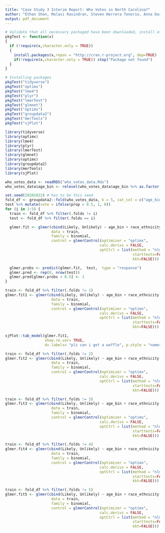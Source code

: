 ```yaml
---
title: "Case Study 3 Interim Report: Who Votes in North Carolina?"
author: "Ethan Shen, Malavi Ravindran, Steven Herrera Tenorio, Anna Darwish"
output: pdf_document
---
```


```r
# Validate that all necessary packaged have been downloaded, install otherwise or throw err package DNE
pkgTest <- function(x)
{
  if (!require(x,character.only = TRUE))
  {
    install.packages(x,repos = "http://cran.r-project.org", dep=TRUE)
    if(!require(x,character.only = TRUE)) stop("Package not found")
  }
}
```

```r
# Installing packages 
pkgTest("tidyverse")
pkgTest("optimx")
pkgTest("lme4")
pkgTest("plyr")
pkgTest("lmerTest")
pkgTest("glmnet")
pkgTest("optimx")
pkgTest("groupdata2")
pkgTest("merTools")
pkgTest("sjPlot")
```

```r
library(tidyverse)
library(optimx)
library(lme4)
library(plyr)
library(lmerTest)
library(glmnet)
library(optimx)
library(groupdata2)
library(merTools)
library(sjPlot)
```

```r
who_votes_data <- readRDS("who_votes_data.Rds")
who_votes_data$age_bin <- relevel(who_votes_data$age_bin %>% as.factor(), ref = "40-49")
```

```r
set.seed(20201022) # has to be this seed
fold_df <- groupdata2::fold(who_votes_data, k = 5, cat_col = c("age_bin", "race_ethnicity", "gender","county_desc"))
test %>% mutate(vote = ifelse(prop > 0.5, 1, 0))
for (i in 1:5) {
  train <- fold_df %>% filter(.folds != i)
  test <- fold_df %>% filter(.folds == i) 

  glmer.fit <- glmer(cbind(Likely, Unlikely) ~ age_bin + race_ethnicity + gender + (1 + age_bin | county_desc), 
                     data = train,
                     family = binomial, 
                     control = glmerControl(optimizer = "optimx", 
                                           calc.derivs = FALSE, 
                                           optCtrl = list(method = "nlminb", 
                                                          starttests=FALSE, 
                                                          kkt=FALSE)))

  glmer.probs <- predict(glmer.fit,  test,  type = "response")
  glmer.pred <- rep(0, nrow(test))
  glmer.pred[glmer.probs > 0.5] <- 1
}

```



```r
train <- fold_df %>% filter(.folds != 1)
glmer.fit1 <- glmer(cbind(Likely, Unlikely) ~ age_bin + race_ethnicity + gender + (1 + age_bin | county_desc), 
                     data = train,
                     family = binomial, 
                     control = glmerControl(optimizer = "optimx", 
                                           calc.derivs = FALSE, 
                                           optCtrl = list(method = "nlminb", 
                                                          starttests=FALSE, 
                                                          kkt=FALSE))) 

sjPlot::tab_model(glmer.fit1, 
                  show.re.var= TRUE,
                  dv.labels= "plz can i get a waffle", p.style = "numeric_stars") #0.682
```

```r
train <- fold_df %>% filter(.folds != 2)
glmer.fit2 <- glmer(cbind(Likely, Unlikely) ~ age_bin + race_ethnicity + gender + (1 + age_bin | county_desc), 
                     data = train,
                     family = binomial, 
                     control = glmerControl(optimizer = "optimx", 
                                           calc.derivs = FALSE, 
                                           optCtrl = list(method = "nlminb", 
                                                          starttests=FALSE, 
                                                          kkt=FALSE))) 
```

```r
train <- fold_df %>% filter(.folds != 3)
glmer.fit3 <- glmer(cbind(Likely, Unlikely) ~ age_bin + race_ethnicity + gender + (1 + age_bin | county_desc), 
                     data = train,
                     family = binomial, 
                     control = glmerControl(optimizer = "optimx", 
                                           calc.derivs = FALSE, 
                                           optCtrl = list(method = "nlminb", 
                                                          starttests=FALSE, 
                                                          kkt=FALSE))) 
```

```r
train <- fold_df %>% filter(.folds != 4)
glmer.fit4 <- glmer(cbind(Likely, Unlikely) ~ age_bin + race_ethnicity + gender + (1 + age_bin | county_desc), 
                     data = train,
                     family = binomial, 
                     control = glmerControl(optimizer = "optimx", 
                                           calc.derivs = FALSE, 
                                           optCtrl = list(method = "nlminb", 
                                                          starttests=FALSE, 
                                                          kkt=FALSE))) 
```

```r
train <- fold_df %>% filter(.folds != 5)
glmer.fit5 <- glmer(cbind(Likely, Unlikely) ~ age_bin + race_ethnicity + gender + (1 + age_bin | county_desc), 
                     data = train,
                     family = binomial, 
                     control = glmerControl(optimizer = "optimx", 
                                           calc.derivs = FALSE, 
                                           optCtrl = list(method = "nlminb", 
                                                          starttests=FALSE, 
                                                          kkt=FALSE))) 
```



